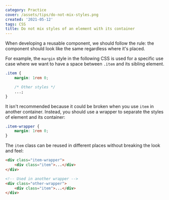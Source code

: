 ```yaml
---
category: Practice
cover: /assets/tips/do-not-mix-styles.png
created: '2021-05-12'
tags: CSS
title: Do not mix styles of an element with its container
---
```


When developing a reusable component, we should follow the rule: the component should look like the same regardless where it's placed.

For example, the `margin` style in the following CSS is used for a specific use case where we want to have a space between `.item` and its sibling element.

```css
.item {
    margin: 1rem 0;

    /* Other styles */
    ...;
}
```

It isn't recommended because it could be broken when you use `item` in another container. Instead, you should use a wrapper to separate the styles of element and its container:

```css
.item-wrapper {
    margin: 1rem 0;
}
```

The `item` class can be reused in different places without breaking the look and feel:

```html
<div class="item-wrapper">
    <div class="item">...</div>
</div>

<!-- Used in another wrapper -->
<div class="other-wrapper">
    <div class="item">...</div>
</div>
```
